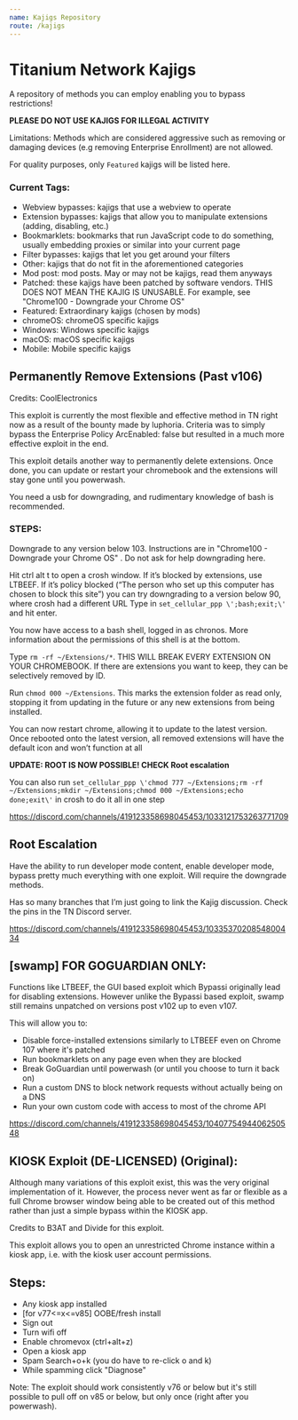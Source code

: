 ```yaml
---
name: Kajigs Repository
route: /kajigs
---
```


# Titanium Network Kajigs
A repository of methods you can employ enabling you to bypass restrictions!

**PLEASE DO NOT USE KAJIGS FOR ILLEGAL ACTIVITY**

Limitations: Methods which are considered aggressive such as removing or damaging devices (e.g removing Enterprise Enrollment) are not allowed.

For quality purposes, only `Featured` kajigs will be listed here.

### Current Tags:
  - Webview bypasses: kajigs that use a webview to operate
  - Extension bypasses: kajigs that allow you to manipulate extensions (adding, disabling, etc.)
  - Bookmarklets: bookmarks that run JavaScript code to do something, usually embedding proxies or similar into your current page
  - Filter bypasses: kajigs that let you get around your filters
  - Other: kajigs that do not fit in the aforementioned categories
  - Mod post: mod posts. May or may not be kajigs, read them anyways
  - Patched: these kajigs have been patched by software vendors. THIS DOES NOT MEAN THE KAJIG IS UNUSABLE. For example, see "Chrome100 - Downgrade your Chrome OS" 
  - Featured: Extraordinary kajigs (chosen by mods)
  - chromeOS: chromeOS specific kajigs
  - Windows: Windows specific kajigs
  - macOS: macOS specific kajigs
  - Mobile: Mobile specific kajigs 

## Permanently Remove Extensions (Past v106)
Credits: CoolElectronics

This exploit is currently the most flexible and effective method in TN right now as a result of the bounty made by luphoria. Criteria was to simply bypass the Enterprise Policy ArcEnabled: false but resulted in a much more effective exploit in the end.

This exploit details another way to permanently delete extensions. Once done, you can update or restart your chromebook and the extensions will stay gone until you powerwash.

You need a usb for downgrading, and rudimentary knowledge of bash is recommended.

### STEPS:
Downgrade to any version below 103. Instructions are in "Chrome100 - Downgrade your Chrome OS" . Do not ask for help downgrading here.

Hit ctrl alt t to open a crosh window. If it’s blocked by extensions, use LTBEEF. If it’s policy blocked (“The person who set up this computer has chosen to block this site”) you can try downgrading to a version below 90, where crosh had a different URL
Type in `set_cellular_ppp \';bash;exit;\'` and hit enter. 

You now have access to a bash shell, logged in as chronos. More information about the permissions of this shell is at the bottom.

Type `rm -rf ~/Extensions/*`. THIS WILL BREAK EVERY EXTENSION ON YOUR CHROMEBOOK. If there are extensions you want to keep, they can be selectively removed by ID.

Run `chmod 000 ~/Extensions`. This marks the extension folder as read only, stopping it from updating in the future or any new extensions from being installed.

You can now restart chrome, allowing it to update to the latest version. Once rebooted onto the latest version, all removed extensions will have the default icon and won’t function at all

**UPDATE: ROOT IS NOW POSSIBLE! CHECK Root escalation**

You can also run `set_cellular_ppp \'chmod 777 ~/Extensions;rm -rf ~/Extensions;mkdir ~/Extensions;chmod 000 ~/Extensions;echo done;exit\'`  in crosh to do it all in one step

https://discord.com/channels/419123358698045453/1033121753263771709

## Root Escalation
Have the ability to run developer mode content, enable developer mode, bypass pretty much everything with one exploit. Will require the downgrade methods. 

Has so many branches that I’m just going to link the Kajig discussion. Check the pins in the TN Discord server.

https://discord.com/channels/419123358698045453/1033537020854800434

## [swamp] FOR GOGUARDIAN ONLY: 
Functions like LTBEEF, the GUI based exploit which Bypassi originally lead for disabling extensions. However unlike the Bypassi based exploit, swamp still remains unpatched on versions post v102 up to even v107. 

This will allow you to:
- Disable force-installed extensions similarly to LTBEEF even on Chrome 107 where it's patched
- Run bookmarklets on any page even when they are blocked
- Break GoGuardian until powerwash (or until you choose to turn it back on)
- Run a custom DNS to block network requests without actually being on a DNS
- Run your own custom code with access to most of the chrome API

https://discord.com/channels/419123358698045453/1040775494406250548

## KIOSK Exploit (DE-LICENSED) (Original):
Although many variations of this exploit exist, this was the very original implementation of it. However, the process never went as far or flexible as a full Chrome browser window being able to be created out of this method rather than just a simple bypass within the KIOSK app. 

Credits to B3AT and Divide for this exploit.

This exploit allows you to open an unrestricted Chrome instance within a kiosk app, i.e. with the kiosk user account permissions.

## Steps:
- Any kiosk app installed
- [for v77<=x<=v85] OOBE/fresh install
- Sign out
- Turn wifi off
- Enable chromevox (ctrl+alt+z)
- Open a kiosk app
- Spam Search+o+k (you do have to re-click o and k)
- While spamming click "Diagnose"

Note: The exploit should work consistently v76 or below but it's still possible to pull off on v85 or below, but only once (right after you powerwash).


